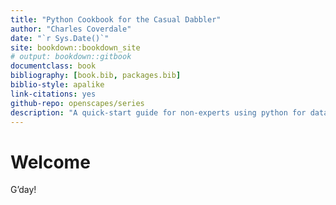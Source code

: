 ```yaml
--- 
title: "Python Cookbook for the Casual Dabbler"
author: "Charles Coverdale"
date: "`r Sys.Date()`"
site: bookdown::bookdown_site
# output: bookdown::gitbook
documentclass: book
bibliography: [book.bib, packages.bib]
biblio-style: apalike
link-citations: yes
github-repo: openscapes/series
description: "A quick-start guide for non-experts using python for data analysis."
---
```


# Welcome {#welcome}

G'day!





